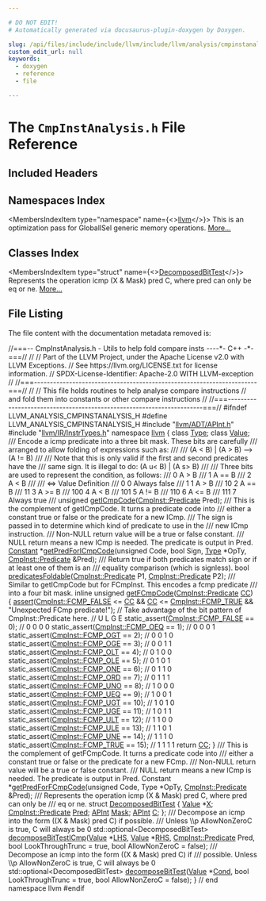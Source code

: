 ```yaml
---

# DO NOT EDIT!
# Automatically generated via docusaurus-plugin-doxygen by Doxygen.

slug: /api/files/include/include/llvm/include/llvm/analysis/cmpinstanalysis-h
custom_edit_url: null
keywords:
  - doxygen
  - reference
  - file

---
```





# The `CmpInstAnalysis.h` File Reference

<DoxygenPage pluginConfig={pluginConfig}>



## Included Headers

<IncludesList>
<IncludesListItem
  filePath="llvm/ADT/APInt.h"
  permalink="/docs/api/files/include/include/llvm/include/llvm/adt/apint-h"
  isLocal="true" />
<IncludesListItem
  filePath="llvm/IR/InstrTypes.h"
  permalink="/docs/api/files/include/include/llvm/include/llvm/ir/instrtypes-h"
  isLocal="true" />
</IncludesList>

## Namespaces Index

<MembersIndex>

<MembersIndexItem
  type="namespace"
  name={<><a href="/docs/api/namespaces/llvm">llvm</a></>}>
This is an optimization pass for GlobalISel generic memory operations. <a href="/docs/api/namespaces/llvm/#details">More...</a>
</MembersIndexItem>

</MembersIndex>

## Classes Index

<MembersIndex>

<MembersIndexItem
  type="struct"
  name={<><a href="/docs/api/structs/llvm/decomposedbittest">DecomposedBitTest</a></>}>
Represents the operation icmp (X &amp; Mask) pred C, where pred can only be eq or ne. <a href="/docs/api/structs/llvm/decomposedbittest/#details">More...</a>
</MembersIndexItem>

</MembersIndex>


## File Listing

The file content with the documentation metadata removed is:

<ProgramListing>

<Link id="l00001" /><CodeLine lineNumber="1"><span class="doxyHighlightComment">//===-- CmpInstAnalysis.h - Utils to help fold compare insts ----&#42;- C++ -&#42;-===//</span></CodeLine>
<Link id="l00002" /><CodeLine lineNumber="2"><span class="doxyHighlightComment">//</span></CodeLine>
<Link id="l00003" /><CodeLine lineNumber="3"><span class="doxyHighlightComment">// Part of the LLVM Project, under the Apache License v2.0 with LLVM Exceptions.</span></CodeLine>
<Link id="l00004" /><CodeLine lineNumber="4"><span class="doxyHighlightComment">// See https://llvm.org/LICENSE.txt for license information.</span></CodeLine>
<Link id="l00005" /><CodeLine lineNumber="5"><span class="doxyHighlightComment">// SPDX-License-Identifier: Apache-2.0 WITH LLVM-exception</span></CodeLine>
<Link id="l00006" /><CodeLine lineNumber="6"><span class="doxyHighlightComment">//</span></CodeLine>
<Link id="l00007" /><CodeLine lineNumber="7"><span class="doxyHighlightComment">//===----------------------------------------------------------------------===//</span></CodeLine>
<Link id="l00008" /><CodeLine lineNumber="8"><span class="doxyHighlightComment">//</span></CodeLine>
<Link id="l00009" /><CodeLine lineNumber="9"><span class="doxyHighlightComment">// This file holds routines to help analyse compare instructions</span></CodeLine>
<Link id="l00010" /><CodeLine lineNumber="10"><span class="doxyHighlightComment">// and fold them into constants or other compare instructions</span></CodeLine>
<Link id="l00011" /><CodeLine lineNumber="11"><span class="doxyHighlightComment">//</span></CodeLine>
<Link id="l00012" /><CodeLine lineNumber="12"><span class="doxyHighlightComment">//===----------------------------------------------------------------------===//</span></CodeLine>
<Link id="l00013" /><CodeLine lineNumber="13"></CodeLine>
<Link id="l00014" /><CodeLine lineNumber="14"><span class="doxyHighlightPreprocessor">#ifndef LLVM&#95;ANALYSIS&#95;CMPINSTANALYSIS&#95;H</span></CodeLine>
<Link id="l00015" /><CodeLine lineNumber="15"><span class="doxyHighlightPreprocessor">#define LLVM&#95;ANALYSIS&#95;CMPINSTANALYSIS&#95;H</span></CodeLine>
<Link id="l00016" /><CodeLine lineNumber="16"></CodeLine>
<Link id="l00017" /><CodeLine lineNumber="17"><span class="doxyHighlightPreprocessor">#include &quot;<a href="/docs/api/files/include/include/llvm/include/llvm/adt/apint-h">llvm/ADT/APInt.h</a>&quot;</span></CodeLine>
<Link id="l00018" /><CodeLine lineNumber="18"><span class="doxyHighlightPreprocessor">#include &quot;<a href="/docs/api/files/include/include/llvm/include/llvm/ir/instrtypes-h">llvm/IR/InstrTypes.h</a>&quot;</span></CodeLine>
<Link id="l00019" /><CodeLine lineNumber="19"></CodeLine>
<Link id="l00020" /><CodeLine lineNumber="20"><span class="doxyHighlightKeyword">namespace </span><span class="doxyHighlight"><a href="/docs/api/namespaces/llvm">llvm</a> &#123;</span></CodeLine>
<Link id="l00021" /><CodeLine lineNumber="21"><span class="doxyHighlight">  </span><span class="doxyHighlightKeyword">class </span><span class="doxyHighlight"><a href="/docs/api/classes/llvm/type">Type</a>;</span></CodeLine>
<Link id="l00022" /><CodeLine lineNumber="22"><span class="doxyHighlight">  </span><span class="doxyHighlightKeyword">class </span><span class="doxyHighlight"><a href="/docs/api/classes/llvm/value">Value</a>;</span></CodeLine>
<Link id="l00023" /><CodeLine lineNumber="23"></CodeLine>
<Link id="l00024" /><CodeLine lineNumber="24"><span class="doxyHighlightComment">  /// Encode a icmp predicate into a three bit mask. These bits are carefully</span></CodeLine>
<Link id="l00025" /><CodeLine lineNumber="25"><span class="doxyHighlightComment">  /// arranged to allow folding of expressions such as:</span></CodeLine>
<Link id="l00026" /><CodeLine lineNumber="26"><span class="doxyHighlightComment">  ///</span></CodeLine>
<Link id="l00027" /><CodeLine lineNumber="27"><span class="doxyHighlightComment">  ///      (A &lt; B) | (A &gt; B) --&gt; (A != B)</span></CodeLine>
<Link id="l00028" /><CodeLine lineNumber="28"><span class="doxyHighlightComment">  ///</span></CodeLine>
<Link id="l00029" /><CodeLine lineNumber="29"><span class="doxyHighlightComment">  /// Note that this is only valid if the first and second predicates have the</span></CodeLine>
<Link id="l00030" /><CodeLine lineNumber="30"><span class="doxyHighlightComment">  /// same sign. It is illegal to do: (A u&lt; B) | (A s&gt; B)</span></CodeLine>
<Link id="l00031" /><CodeLine lineNumber="31"><span class="doxyHighlightComment">  ///</span></CodeLine>
<Link id="l00032" /><CodeLine lineNumber="32"><span class="doxyHighlightComment">  /// Three bits are used to represent the condition, as follows:</span></CodeLine>
<Link id="l00033" /><CodeLine lineNumber="33"><span class="doxyHighlightComment">  ///   0  A &gt; B</span></CodeLine>
<Link id="l00034" /><CodeLine lineNumber="34"><span class="doxyHighlightComment">  ///   1  A == B</span></CodeLine>
<Link id="l00035" /><CodeLine lineNumber="35"><span class="doxyHighlightComment">  ///   2  A &lt; B</span></CodeLine>
<Link id="l00036" /><CodeLine lineNumber="36"><span class="doxyHighlightComment">  ///</span></CodeLine>
<Link id="l00037" /><CodeLine lineNumber="37"><span class="doxyHighlightComment">  /// &lt;=&gt;  Value  Definition</span></CodeLine>
<Link id="l00038" /><CodeLine lineNumber="38"><span class="doxyHighlightComment">  /// 0     0   Always false</span></CodeLine>
<Link id="l00039" /><CodeLine lineNumber="39"><span class="doxyHighlightComment">  /// 1     1   A &gt;  B</span></CodeLine>
<Link id="l00040" /><CodeLine lineNumber="40"><span class="doxyHighlightComment">  /// 10     2   A == B</span></CodeLine>
<Link id="l00041" /><CodeLine lineNumber="41"><span class="doxyHighlightComment">  /// 11     3   A &gt;= B</span></CodeLine>
<Link id="l00042" /><CodeLine lineNumber="42"><span class="doxyHighlightComment">  /// 100     4   A &lt;  B</span></CodeLine>
<Link id="l00043" /><CodeLine lineNumber="43"><span class="doxyHighlightComment">  /// 101     5   A != B</span></CodeLine>
<Link id="l00044" /><CodeLine lineNumber="44"><span class="doxyHighlightComment">  /// 110     6   A &lt;= B</span></CodeLine>
<Link id="l00045" /><CodeLine lineNumber="45"><span class="doxyHighlightComment">  /// 111     7   Always true</span></CodeLine>
<Link id="l00046" /><CodeLine lineNumber="46"><span class="doxyHighlightComment">  ///</span></CodeLine>
<Link id="l00047" /><CodeLine lineNumber="47"><span class="doxyHighlight">  </span><span class="doxyHighlightKeywordType">unsigned</span><span class="doxyHighlight"> <a href="/docs/api/namespaces/llvm/#ad877baf4953321b0cf8a72fb4fc4f14a">getICmpCode</a>(<a href="/docs/api/classes/llvm/cmpinst/#a2be3583dac92a031fa1458d4d992c78b">CmpInst::Predicate</a> Pred);</span></CodeLine>
<Link id="l00048" /><CodeLine lineNumber="48"></CodeLine>
<Link id="l00049" /><CodeLine lineNumber="49"><span class="doxyHighlightComment">  /// This is the complement of getICmpCode. It turns a predicate code into</span></CodeLine>
<Link id="l00050" /><CodeLine lineNumber="50"><span class="doxyHighlightComment">  /// either a constant true or false or the predicate for a new ICmp.</span></CodeLine>
<Link id="l00051" /><CodeLine lineNumber="51"><span class="doxyHighlightComment">  /// The sign is passed in to determine which kind of predicate to use in the</span></CodeLine>
<Link id="l00052" /><CodeLine lineNumber="52"><span class="doxyHighlightComment">  /// new ICmp instruction.</span></CodeLine>
<Link id="l00053" /><CodeLine lineNumber="53"><span class="doxyHighlightComment">  /// Non-NULL return value will be a true or false constant.</span></CodeLine>
<Link id="l00054" /><CodeLine lineNumber="54"><span class="doxyHighlightComment">  /// NULL return means a new ICmp is needed. The predicate is output in Pred.</span></CodeLine>
<Link id="l00055" /><CodeLine lineNumber="55"><span class="doxyHighlight">  <a href="/docs/api/classes/llvm/constant">Constant</a> &#42;<a href="/docs/api/namespaces/llvm/#aff210c52130b5778e2ef75dd74778afb">getPredForICmpCode</a>(</span><span class="doxyHighlightKeywordType">unsigned</span><span class="doxyHighlight"> Code, </span><span class="doxyHighlightKeywordType">bool</span><span class="doxyHighlight"> Sign, <a href="/docs/api/classes/llvm/type">Type</a> &#42;OpTy,</span></CodeLine>
<Link id="l00056" /><CodeLine lineNumber="56"><span class="doxyHighlight">                               <a href="/docs/api/classes/llvm/cmpinst/#a2be3583dac92a031fa1458d4d992c78b">CmpInst::Predicate</a> &amp;Pred);</span></CodeLine>
<Link id="l00057" /><CodeLine lineNumber="57"></CodeLine>
<Link id="l00058" /><CodeLine lineNumber="58"><span class="doxyHighlightComment">  /// Return true if both predicates match sign or if at least one of them is an</span></CodeLine>
<Link id="l00059" /><CodeLine lineNumber="59"><span class="doxyHighlightComment">  /// equality comparison (which is signless).</span></CodeLine>
<Link id="l00060" /><CodeLine lineNumber="60"><span class="doxyHighlight">  </span><span class="doxyHighlightKeywordType">bool</span><span class="doxyHighlight"> <a href="/docs/api/namespaces/llvm/#a39b2cbd58018001ca6c1b2d26be87b86">predicatesFoldable</a>(<a href="/docs/api/classes/llvm/cmpinst/#a2be3583dac92a031fa1458d4d992c78b">CmpInst::Predicate</a> P1, <a href="/docs/api/classes/llvm/cmpinst/#a2be3583dac92a031fa1458d4d992c78b">CmpInst::Predicate</a> P2);</span></CodeLine>
<Link id="l00061" /><CodeLine lineNumber="61"></CodeLine>
<Link id="l00062" /><CodeLine lineNumber="62"><span class="doxyHighlightComment">  /// Similar to getICmpCode but for FCmpInst. This encodes a fcmp predicate</span></CodeLine>
<Link id="l00063" /><CodeLine lineNumber="63"><span class="doxyHighlightComment">  /// into a four bit mask.</span></CodeLine>
<Link id="l00064" /><CodeLine lineNumber="64" lineLink="/docs/api/namespaces/llvm/#aea99b554c16d2006d637156e877f9e6c"><span class="doxyHighlight">  </span><span class="doxyHighlightKeyword">inline</span><span class="doxyHighlight"> </span><span class="doxyHighlightKeywordType">unsigned</span><span class="doxyHighlight"> <a href="/docs/api/namespaces/llvm/#aea99b554c16d2006d637156e877f9e6c">getFCmpCode</a>(<a href="/docs/api/classes/llvm/cmpinst/#a2be3583dac92a031fa1458d4d992c78b">CmpInst::Predicate</a> <a href="/docs/api/files/lib/lib/target/lib/target/riscv/riscvredundantcopyelimination-cpp/#a77c69067ae8279bc00ab8757731e90d7">CC</a>) &#123;</span></CodeLine>
<Link id="l00065" /><CodeLine lineNumber="65"><span class="doxyHighlight">    <a href="/docs/api/files/lib/lib/target/lib/target/amdgpu/silowercontrolflow-cpp/#a4868c5d81c5ccc98c47aeab6244346a0">assert</a>(<a href="/docs/api/classes/llvm/cmpinst/#a2be3583dac92a031fa1458d4d992c78bae9c013750fff3023001d7e3af8df2d6d">CmpInst::FCMP&#95;FALSE</a> &lt;= <a href="/docs/api/files/lib/lib/target/lib/target/riscv/riscvredundantcopyelimination-cpp/#a77c69067ae8279bc00ab8757731e90d7">CC</a> &amp;&amp; <a href="/docs/api/files/lib/lib/target/lib/target/riscv/riscvredundantcopyelimination-cpp/#a77c69067ae8279bc00ab8757731e90d7">CC</a> &lt;= <a href="/docs/api/classes/llvm/cmpinst/#a2be3583dac92a031fa1458d4d992c78ba0a33c71e3c5e8f128ca47539a85962f5">CmpInst::FCMP&#95;TRUE</a> &amp;&amp;</span></CodeLine>
<Link id="l00066" /><CodeLine lineNumber="66"><span class="doxyHighlight">           </span><span class="doxyHighlightStringLiteral">&quot;Unexpected FCmp predicate!&quot;</span><span class="doxyHighlight">);</span></CodeLine>
<Link id="l00067" /><CodeLine lineNumber="67"><span class="doxyHighlight">    </span><span class="doxyHighlightComment">// Take advantage of the bit pattern of CmpInst::Predicate here.</span></CodeLine>
<Link id="l00068" /><CodeLine lineNumber="68"><span class="doxyHighlight">    </span><span class="doxyHighlightComment">//                                          U L G E</span></CodeLine>
<Link id="l00069" /><CodeLine lineNumber="69"><span class="doxyHighlight">    </span><span class="doxyHighlightKeyword">static&#95;assert</span><span class="doxyHighlight">(<a href="/docs/api/classes/llvm/cmpinst/#a2be3583dac92a031fa1458d4d992c78bae9c013750fff3023001d7e3af8df2d6d">CmpInst::FCMP&#95;FALSE</a> == 0); </span><span class="doxyHighlightComment">// 0 0 0 0</span></CodeLine>
<Link id="l00070" /><CodeLine lineNumber="70"><span class="doxyHighlight">    </span><span class="doxyHighlightKeyword">static&#95;assert</span><span class="doxyHighlight">(<a href="/docs/api/classes/llvm/cmpinst/#a2be3583dac92a031fa1458d4d992c78ba024db78a5ed74f64666f3ca4955e6eca">CmpInst::FCMP&#95;OEQ</a> == 1);   </span><span class="doxyHighlightComment">// 0 0 0 1</span></CodeLine>
<Link id="l00071" /><CodeLine lineNumber="71"><span class="doxyHighlight">    </span><span class="doxyHighlightKeyword">static&#95;assert</span><span class="doxyHighlight">(<a href="/docs/api/classes/llvm/cmpinst/#a2be3583dac92a031fa1458d4d992c78ba4c399f525bbcf03d72af4b303e6eeca8">CmpInst::FCMP&#95;OGT</a> == 2);   </span><span class="doxyHighlightComment">// 0 0 1 0</span></CodeLine>
<Link id="l00072" /><CodeLine lineNumber="72"><span class="doxyHighlight">    </span><span class="doxyHighlightKeyword">static&#95;assert</span><span class="doxyHighlight">(<a href="/docs/api/classes/llvm/cmpinst/#a2be3583dac92a031fa1458d4d992c78ba541533f34077bbbcfb703a90f6d2da9b">CmpInst::FCMP&#95;OGE</a> == 3);   </span><span class="doxyHighlightComment">// 0 0 1 1</span></CodeLine>
<Link id="l00073" /><CodeLine lineNumber="73"><span class="doxyHighlight">    </span><span class="doxyHighlightKeyword">static&#95;assert</span><span class="doxyHighlight">(<a href="/docs/api/classes/llvm/cmpinst/#a2be3583dac92a031fa1458d4d992c78ba326bee0a4a424cef21c1cf8adb8b8dd8">CmpInst::FCMP&#95;OLT</a> == 4);   </span><span class="doxyHighlightComment">// 0 1 0 0</span></CodeLine>
<Link id="l00074" /><CodeLine lineNumber="74"><span class="doxyHighlight">    </span><span class="doxyHighlightKeyword">static&#95;assert</span><span class="doxyHighlight">(<a href="/docs/api/classes/llvm/cmpinst/#a2be3583dac92a031fa1458d4d992c78ba9835cfe02fb5027680bd7203b024f77a">CmpInst::FCMP&#95;OLE</a> == 5);   </span><span class="doxyHighlightComment">// 0 1 0 1</span></CodeLine>
<Link id="l00075" /><CodeLine lineNumber="75"><span class="doxyHighlight">    </span><span class="doxyHighlightKeyword">static&#95;assert</span><span class="doxyHighlight">(<a href="/docs/api/classes/llvm/cmpinst/#a2be3583dac92a031fa1458d4d992c78ba8a80b27ca29fe2076b9bbdee02c65464">CmpInst::FCMP&#95;ONE</a> == 6);   </span><span class="doxyHighlightComment">// 0 1 1 0</span></CodeLine>
<Link id="l00076" /><CodeLine lineNumber="76"><span class="doxyHighlight">    </span><span class="doxyHighlightKeyword">static&#95;assert</span><span class="doxyHighlight">(<a href="/docs/api/classes/llvm/cmpinst/#a2be3583dac92a031fa1458d4d992c78baa3213b645e029aba8bb1b85213607d5e">CmpInst::FCMP&#95;ORD</a> == 7);   </span><span class="doxyHighlightComment">// 0 1 1 1</span></CodeLine>
<Link id="l00077" /><CodeLine lineNumber="77"><span class="doxyHighlight">    </span><span class="doxyHighlightKeyword">static&#95;assert</span><span class="doxyHighlight">(<a href="/docs/api/classes/llvm/cmpinst/#a2be3583dac92a031fa1458d4d992c78baf0159e4005258dc54f20b6fc227d19ed">CmpInst::FCMP&#95;UNO</a> == 8);   </span><span class="doxyHighlightComment">// 1 0 0 0</span></CodeLine>
<Link id="l00078" /><CodeLine lineNumber="78"><span class="doxyHighlight">    </span><span class="doxyHighlightKeyword">static&#95;assert</span><span class="doxyHighlight">(<a href="/docs/api/classes/llvm/cmpinst/#a2be3583dac92a031fa1458d4d992c78ba919643b83ce3c9af2e4296ed5e413a1f">CmpInst::FCMP&#95;UEQ</a> == 9);   </span><span class="doxyHighlightComment">// 1 0 0 1</span></CodeLine>
<Link id="l00079" /><CodeLine lineNumber="79"><span class="doxyHighlight">    </span><span class="doxyHighlightKeyword">static&#95;assert</span><span class="doxyHighlight">(<a href="/docs/api/classes/llvm/cmpinst/#a2be3583dac92a031fa1458d4d992c78ba959268ceeae23abe5c9ad9e895669d0c">CmpInst::FCMP&#95;UGT</a> == 10);  </span><span class="doxyHighlightComment">// 1 0 1 0</span></CodeLine>
<Link id="l00080" /><CodeLine lineNumber="80"><span class="doxyHighlight">    </span><span class="doxyHighlightKeyword">static&#95;assert</span><span class="doxyHighlight">(<a href="/docs/api/classes/llvm/cmpinst/#a2be3583dac92a031fa1458d4d992c78bae51609fc6a425f849d37c28cb9bc0344">CmpInst::FCMP&#95;UGE</a> == 11);  </span><span class="doxyHighlightComment">// 1 0 1 1</span></CodeLine>
<Link id="l00081" /><CodeLine lineNumber="81"><span class="doxyHighlight">    </span><span class="doxyHighlightKeyword">static&#95;assert</span><span class="doxyHighlight">(<a href="/docs/api/classes/llvm/cmpinst/#a2be3583dac92a031fa1458d4d992c78ba75016d5872d90adf89cc1cbf5763f474">CmpInst::FCMP&#95;ULT</a> == 12);  </span><span class="doxyHighlightComment">// 1 1 0 0</span></CodeLine>
<Link id="l00082" /><CodeLine lineNumber="82"><span class="doxyHighlight">    </span><span class="doxyHighlightKeyword">static&#95;assert</span><span class="doxyHighlight">(<a href="/docs/api/classes/llvm/cmpinst/#a2be3583dac92a031fa1458d4d992c78ba396dda2571cd3c575f1d9cb44dc2cc09">CmpInst::FCMP&#95;ULE</a> == 13);  </span><span class="doxyHighlightComment">// 1 1 0 1</span></CodeLine>
<Link id="l00083" /><CodeLine lineNumber="83"><span class="doxyHighlight">    </span><span class="doxyHighlightKeyword">static&#95;assert</span><span class="doxyHighlight">(<a href="/docs/api/classes/llvm/cmpinst/#a2be3583dac92a031fa1458d4d992c78bad601460c9371d0f0ada5ae006bdba2bd">CmpInst::FCMP&#95;UNE</a> == 14);  </span><span class="doxyHighlightComment">// 1 1 1 0</span></CodeLine>
<Link id="l00084" /><CodeLine lineNumber="84"><span class="doxyHighlight">    </span><span class="doxyHighlightKeyword">static&#95;assert</span><span class="doxyHighlight">(<a href="/docs/api/classes/llvm/cmpinst/#a2be3583dac92a031fa1458d4d992c78ba0a33c71e3c5e8f128ca47539a85962f5">CmpInst::FCMP&#95;TRUE</a> == 15); </span><span class="doxyHighlightComment">// 1 1 1 1</span></CodeLine>
<Link id="l00085" /><CodeLine lineNumber="85"><span class="doxyHighlight">    </span><span class="doxyHighlightKeywordFlow">return</span><span class="doxyHighlight"> <a href="/docs/api/files/lib/lib/target/lib/target/riscv/riscvredundantcopyelimination-cpp/#a77c69067ae8279bc00ab8757731e90d7">CC</a>;</span></CodeLine>
<Link id="l00086" /><CodeLine lineNumber="86"><span class="doxyHighlight">  &#125;</span></CodeLine>
<Link id="l00087" /><CodeLine lineNumber="87"></CodeLine>
<Link id="l00088" /><CodeLine lineNumber="88"><span class="doxyHighlightComment">  /// This is the complement of getFCmpCode. It turns a predicate code into</span></CodeLine>
<Link id="l00089" /><CodeLine lineNumber="89"><span class="doxyHighlightComment">  /// either a constant true or false or the predicate for a new FCmp.</span></CodeLine>
<Link id="l00090" /><CodeLine lineNumber="90"><span class="doxyHighlightComment">  /// Non-NULL return value will be a true or false constant.</span></CodeLine>
<Link id="l00091" /><CodeLine lineNumber="91"><span class="doxyHighlightComment">  /// NULL return means a new ICmp is needed. The predicate is output in Pred.</span></CodeLine>
<Link id="l00092" /><CodeLine lineNumber="92"><span class="doxyHighlight">  Constant &#42;<a href="/docs/api/namespaces/llvm/#a071d237c0318d336cc84124ec3a8d037">getPredForFCmpCode</a>(</span><span class="doxyHighlightKeywordType">unsigned</span><span class="doxyHighlight"> Code, Type &#42;OpTy,</span></CodeLine>
<Link id="l00093" /><CodeLine lineNumber="93"><span class="doxyHighlight">                               <a href="/docs/api/classes/llvm/cmpinst/#a2be3583dac92a031fa1458d4d992c78b">CmpInst::Predicate</a> &amp;Pred);</span></CodeLine>
<Link id="l00094" /><CodeLine lineNumber="94"></CodeLine>
<Link id="l00095" /><CodeLine lineNumber="95"><span class="doxyHighlightComment">  /// Represents the operation icmp (X &amp; Mask) pred C, where pred can only be</span></CodeLine>
<Link id="l00096" /><CodeLine lineNumber="96"><span class="doxyHighlightComment">  /// eq or ne.</span></CodeLine>
<Link id="l00097" /><CodeLine lineNumber="97" lineLink="/docs/api/structs/llvm/decomposedbittest"><span class="doxyHighlight">  </span><span class="doxyHighlightKeyword">struct </span><span class="doxyHighlight"><a href="/docs/api/structs/llvm/decomposedbittest">DecomposedBitTest</a> &#123;</span></CodeLine>
<Link id="l00098" /><CodeLine lineNumber="98" lineLink="/docs/api/structs/llvm/decomposedbittest/#a07d77d8e92b6980b46a67ee96e020a83"><span class="doxyHighlight">    <a href="/docs/api/classes/llvm/value">Value</a> &#42;<a href="/docs/api/structs/llvm/decomposedbittest/#a07d77d8e92b6980b46a67ee96e020a83">X</a>;</span></CodeLine>
<Link id="l00099" /><CodeLine lineNumber="99" lineLink="/docs/api/structs/llvm/decomposedbittest/#a6612d4336baa1b0bf40d6d794b8618d7"><span class="doxyHighlight">    <a href="/docs/api/classes/llvm/cmpinst/#a2be3583dac92a031fa1458d4d992c78b">CmpInst::Predicate</a> <a href="/docs/api/structs/llvm/decomposedbittest/#a6612d4336baa1b0bf40d6d794b8618d7">Pred</a>;</span></CodeLine>
<Link id="l00100" /><CodeLine lineNumber="100" lineLink="/docs/api/structs/llvm/decomposedbittest/#a3dab95ee77f548f512006d3ea5cbadbb"><span class="doxyHighlight">    <a href="/docs/api/classes/llvm/apint">APInt</a> <a href="/docs/api/structs/llvm/decomposedbittest/#a3dab95ee77f548f512006d3ea5cbadbb">Mask</a>;</span></CodeLine>
<Link id="l00101" /><CodeLine lineNumber="101" lineLink="/docs/api/structs/llvm/decomposedbittest/#a990b3f185f27b4ecadc84e737d06b938"><span class="doxyHighlight">    <a href="/docs/api/classes/llvm/apint">APInt</a> <a href="/docs/api/structs/llvm/decomposedbittest/#a990b3f185f27b4ecadc84e737d06b938">C</a>;</span></CodeLine>
<Link id="l00102" /><CodeLine lineNumber="102"><span class="doxyHighlight">  &#125;;</span></CodeLine>
<Link id="l00103" /><CodeLine lineNumber="103"></CodeLine>
<Link id="l00104" /><CodeLine lineNumber="104"><span class="doxyHighlightComment">  /// Decompose an icmp into the form ((X &amp; Mask) pred C) if possible.</span></CodeLine>
<Link id="l00105" /><CodeLine lineNumber="105"><span class="doxyHighlightComment">  /// Unless \\p AllowNonZeroC is true, C will always be 0</span></CodeLine>
<Link id="l00106" /><CodeLine lineNumber="106"><span class="doxyHighlight">  std::optional&lt;DecomposedBitTest&gt;</span></CodeLine>
<Link id="l00107" /><CodeLine lineNumber="107"><span class="doxyHighlight">  <a href="/docs/api/namespaces/llvm/#aaf52bffe6dc4a6d5d5cf515aac2e4450">decomposeBitTestICmp</a>(<a href="/docs/api/classes/llvm/value">Value</a> &#42;<a href="/docs/api/files/lib/lib/target/lib/target/x86/x86partialreduction-cpp/#a9e1483f7215664a2315c53c3558d9a8d">LHS</a>, <a href="/docs/api/classes/llvm/value">Value</a> &#42;<a href="/docs/api/files/lib/lib/target/lib/target/x86/x86partialreduction-cpp/#a87b8bfbbe9d8f7146d7f20a5fb42efd0">RHS</a>, <a href="/docs/api/classes/llvm/cmpinst/#a2be3583dac92a031fa1458d4d992c78b">CmpInst::Predicate</a> Pred,</span></CodeLine>
<Link id="l00108" /><CodeLine lineNumber="108"><span class="doxyHighlight">                       </span><span class="doxyHighlightKeywordType">bool</span><span class="doxyHighlight"> LookThroughTrunc = </span><span class="doxyHighlightKeyword">true</span><span class="doxyHighlight">,</span></CodeLine>
<Link id="l00109" /><CodeLine lineNumber="109"><span class="doxyHighlight">                       </span><span class="doxyHighlightKeywordType">bool</span><span class="doxyHighlight"> AllowNonZeroC = </span><span class="doxyHighlightKeyword">false</span><span class="doxyHighlight">);</span></CodeLine>
<Link id="l00110" /><CodeLine lineNumber="110"></CodeLine>
<Link id="l00111" /><CodeLine lineNumber="111"><span class="doxyHighlightComment">  /// Decompose an icmp into the form ((X &amp; Mask) pred C) if</span></CodeLine>
<Link id="l00112" /><CodeLine lineNumber="112"><span class="doxyHighlightComment">  /// possible. Unless \\p AllowNonZeroC is true, C will always be 0</span></CodeLine>
<Link id="l00113" /><CodeLine lineNumber="113"><span class="doxyHighlight">  std::optional&lt;DecomposedBitTest&gt;</span></CodeLine>
<Link id="l00114" /><CodeLine lineNumber="114"><span class="doxyHighlight">  <a href="/docs/api/namespaces/llvm/#a52f6d6c3935516609ab7780082b27c86">decomposeBitTest</a>(<a href="/docs/api/classes/llvm/value">Value</a> &#42;<a href="/docs/api/files/lib/lib/target/lib/target/riscv/riscvredundantcopyelimination-cpp/#a193847098793cdbab306803186676899">Cond</a>, </span><span class="doxyHighlightKeywordType">bool</span><span class="doxyHighlight"> LookThroughTrunc = </span><span class="doxyHighlightKeyword">true</span><span class="doxyHighlight">,</span></CodeLine>
<Link id="l00115" /><CodeLine lineNumber="115"><span class="doxyHighlight">                   </span><span class="doxyHighlightKeywordType">bool</span><span class="doxyHighlight"> AllowNonZeroC = </span><span class="doxyHighlightKeyword">false</span><span class="doxyHighlight">);</span></CodeLine>
<Link id="l00116" /><CodeLine lineNumber="116"></CodeLine>
<Link id="l00117" /><CodeLine lineNumber="117"><span class="doxyHighlight">&#125; </span><span class="doxyHighlightComment">// end namespace llvm</span></CodeLine>
<Link id="l00118" /><CodeLine lineNumber="118"></CodeLine>
<Link id="l00119" /><CodeLine lineNumber="119"><span class="doxyHighlightPreprocessor">#endif</span></CodeLine>

</ProgramListing>


</DoxygenPage>
